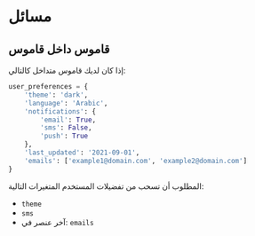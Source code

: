 # مسائل {.unnumbered}

## قاموس داخل قاموس

إذا كان لديك قاموس متداخل كالتالي:

```python
user_preferences = {
    'theme': 'dark',
    'language': 'Arabic',
    'notifications': {
        'email': True,
        'sms': False,
        'push': True
    },
    'last_updated': '2021-09-01',
    'emails': ['example1@domain.com', 'example2@domain.com']
}
```

المطلوب أن تسحب من تفضيلات المستخدم المتغيرات التالية:

- `theme`
- `sms`
- آخر عنصر في: `emails`
